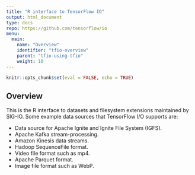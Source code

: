```yaml
---
title: "R interface to TensorFlow IO"
output: html_document
type: docs
repo: https://github.com/tensorflow/io
menu:
  main:
    name: "Overview"
    identifier: "tfio-overview"
    parent: "tfio-using-tfio"
    weight: 10
---
```


```r
knitr::opts_chunk$set(eval = FALSE, echo = TRUE)
```

## Overview

This is the R interface to datasets and filesystem extensions maintained by SIG-IO. Some example data sources that TensorFlow I/O supports are:

* Data source for Apache Ignite and Ignite File System (IGFS).
* Apache Kafka stream-processing.
* Amazon Kinesis data streams.
* Hadoop SequenceFile format.
* Video file format such as mp4.
* Apache Parquet format.
* Image file format such as WebP.

